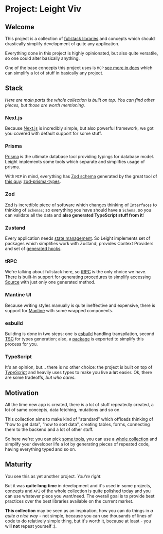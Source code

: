 # Project: Leight Viv

## Welcome

This project is a collection of [fullstack libraries](docs/packages) and concepts which should drastically simplify development of quite any
application.

Everything done in this project is highly opinionated, but also quite versatile, so one could alter basically anything.

One of the base concepts this project uses is `MCP` [see more in docs](docs/concepts/mcp) which can simplify a lot of stuff in basically any project.

## Stack

_Here are main parts the whole collection is built on top. You can find other pieces, but those are worth mentioning._

### Next.js

Because [Next.js](https://nextjs.org/) is incredibly simple, but also powerful framework, we got you covered with default support for some stuff.

### Prisma

[Prisma](https://www.prisma.io/) is the ultimate database tool providing typings for database model. Leight implements some tools which separate and simplifies usage of prisma.

With `MCP` in mind, everything has [Zod schema](https://www.npmjs.com/package/zod) generated by the great tool of [this guy](https://github.com/chrishoermann): [zod-prisma-types](https://github.com/chrishoermann/zod-prisma-types).

### Zod

[Zod](https://www.npmjs.com/package/zod) is incredible piece of software which changes thinking of `Interfaces` to thinking of `Schemas`; so everything you have should have a `Schema`, so you can validate all the data
and **also generated TypeScript stuff from it**!

### Zustand

Every application needs [state management](https://www.npmjs.com/package/zustand). So Leight implements set of packages which simplifies work with Zustand, provides Context Providers and set of
[generated hooks](docs/packages/zustand).

### tRPC

We're talking about fullstack here, so [tRPC](https://trpc.io/) is the only choice we have. There is built-in support for generating procedures to simplify accessing
[Source](docs/packages/source) with just only one generated method.

### Mantine UI

Because writing styles manually is quite ineffective and expensive, there is support for [Mantine](https://mantine.dev/) with some wrapped components.

### esbuild

Building is done in two steps: one is [esbuild](https://esbuild.github.io/) handling transpilation, second [TSC](https://www.typescriptlang.org/) for types generation; also, a [package](docs/packages/esbuild) is
exported to simplify this process for you.

### TypeScript

It's an opinion, but... there is no other choice: the project is built on top of [TypeScript](https://www.typescriptlang.org/) and heavily uses types to make you live **a lot** easier. Ok, there are some tradeoffs, _but who cares_.

## Motivation

All the time new app is created, there is a lot of stuff repeatedly created, a lot of same concepts, data fetching, mutations and so on.

This collection aims to make kind of "standard" which offloads thinking of "how to get data", "how to sort data", creating tables, forms, connecting them to the backend
and a lot of other stuff.

So here we're: you can pick [some tools](docs/packages), you can use a [whole collection](docs/workbench) and simplify your developer life a lot by generating pieces of repeated code,
having everything typed and so on.

## Maturity

You see this as yet another project. _You're right._

But it was **quite long time** in development and it's used in some projects, concepts and `API` of the whole collection is quite polished today and you can use whatever
piece you want/need. The overall goal is to provide best practices over the best libraries available on the current market.

**This collection** may be seen as an inspiration, how you can do things in _a quite a nice way_ - not simple, because you can use thousands of lines of code to do relatively simple thing, but it's worth it, because
at least - you will **not** repeat yourself :).

